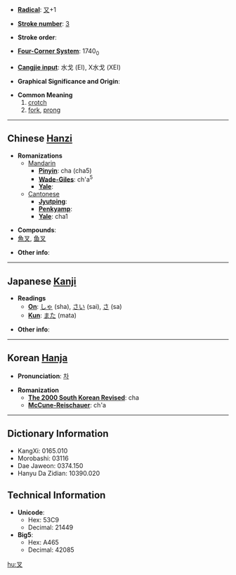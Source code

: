 * '''[[Wiktionary:Chinese radical index| Radical]]''': [[Wiktionary:Chinese radical index 又|又]]+1

* '''[[Wiktionary:Chinese total strokes index|Stroke number]]''': [[Wiktionary:Chinese total strokes index 3|3]]

* '''Stroke order''': 

* '''[[Wiktionary:Chinese four corner index|Four-Corner System]]''': 1740<sub>0</sub>

* '''[[Wiktionary:Chinese Cangjie index|Cangjie input]]''': 水戈 (EI), X水戈 (XEI)

* '''Graphical Significance and Origin''': 

* '''Common Meaning'''
*#[[crotch]]
*# [[fork]], [[prong]]

----

== Chinese [[Hanzi]] ==

* '''Romanizations'''
** [[Mandarin]]
*** '''[[Pinyin]]''': cha (cha5)
*** '''[[Wade-Giles]]''': ch'a<sup>5</sup>
*** '''[[Yale]]''': 
**[[Cantonese]]
***'''[[Jyutping]]''':
***'''[[Penkyamp]]''': 
***'''[[Yale]]''': cha1

* '''Compounds''':
*[[魚叉]], [[鱼叉]]

* '''Other info''': 

----

== Japanese [[Kanji]] ==

* '''Readings'''
** '''[[On]]''': [[しゃ]] (sha), [[さい]] (sai), [[さ]] (sa)
** '''[[Kun]]''': [[また]] (mata)

* '''Other info''':  

----

== Korean [[Hanja]] ==

* '''Pronunciation''': [[차]]

* '''Romanization'''
** '''[[The 2000 South Korean Revised Romanization|The 2000 South Korean Revised]]''': cha
** '''[[McCune-Reischauer]]''': ch'a

----

== Dictionary Information ==

* KangXi: 0165.010
* Morobashi: 03116
* Dae Jaweon: 0374.150
* Hanyu Da Zidian: 10390.020

== Technical Information ==

* '''Unicode''':
** Hex: 53C9
** Decimal: 21449
* '''Big5''':
** Hex: A465
** Decimal: 42085

[[hu:叉]]